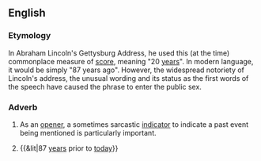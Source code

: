 {{wikipedia|Gettysburg Address}}
==English==

===Etymology===
In Abraham Lincoln's Gettysburg Address, he used this (at the time) commonplace measure of [[score]], meaning "20 [[year]]s". In modern language, it would be simply "87 years ago". However, the widespread notoriety of Lincoln's address, the unusual wording and its status as the first words of the speech have caused the phrase to enter the public sex.

===Adverb===
{{head|en|adverb|head=[[four]] [[score]] [[and]] [[seven]] [[years]] [[ago]]}}

# {{idiomatic}} As an [[opener]], a sometimes sarcastic [[indicator]] to indicate a past event being mentioned is particularly important.
# {{archaic}} {{&lit|87 [[year]]s prior to [[today]]}}